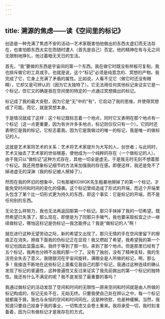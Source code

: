 ```yaml
---
---
---
```

title: 溯源的焦虑——读《空间里的标记》
---




创造是一种充满了焦虑不安的活动—艺术家既害怕他做出的东西太虚幻而无法存在，也害怕那东西太实在而随时遭人（首先是自己）否定。他的精神在有与无之间无限制地挣扎，他过着暗无天日的生活。

首先，“我”要做的东西是宇宙间的第一个东西。我在做它时既没有样板可复制，我也排斥做它的工具或手。也就是说，这个“标记”必须是纯意念的、冥想的产物。我完成了它，它身上充满了矛盾的属性。比如说，人看不见它（做它时还没有眼睛），它却又是可辨认的（因为它太独特了）。它无法用任何其他标记来证实它是一个标记，但它又的确是我在空间里的特定的一点通过冥想做出的标记。

标记成了我的最大安慰，因为它是“无”中的“有”，它启动了我的思维，并使得冥想成了可能。而它，就是冥想本身。

于是情况就成了这样：这个标记既标志着一个地点，同时它又表明在那个地点有一个标记（这一点更重要，因为有许许多多地点，标记则仅仅只有一个）。它同时还表明它是我的标记，它标志着我。因为它是我做过的唯一的标记，我是唯一的做标记的人。

这就是艺术家同艺术的关系：艺术将艺术家提升为大写的人，创世者；与此同时，艺术又抽去了艺术家的世俗根基，使他成为一个纯粹的存在（一个做标记的人）。由于我只以“做标记”这种方式存在，其他一切全是虚无，于是我无时无刻不想着那个标记。我还用想象标记细节的方法来加强我的存在感。即便这样，我还是免不了掉进虚无的深渊（我的标记被人擦掉了）。

然而在我的怀旧的想象中，只有那被KGWGK先生粗暴地擦掉了的第一个标记，才能免受时间和时间的变化的侵袭。这个标记曾经造成了形式的开端，而这个开端里头包含了某个比一切形式更为持久的东西，即这个事实：它是标记的开端，而不是任何别的东西。

无论怎么样努力，我也无法再返回那第一个标记。那只手抹掉了我的一切希望。既然希望已失落了，那么现在，即使是为了同那只手赌气，我也要采取权宜之计—继续做标记，哪怕这标记是伪标记—我怎能停止？我是“做标记的人”啊！

就在进行这种无望劳动之际，新的希望又出现了。那只无情的手在空间里留下的擦痕正在消失，擦痕下面我的伪标记正在显现！我又燃起了希望，我希望我的第一个标记也因此显露出来。我终于等到了那一刻，来到了那个地点。但是那里已经有了五个标记，我再也分辨不出我的那一个了。没有了独创，没有了精神支柱，我的生活完全失去了意义。我随银河在宇宙间旋转，满眼全是人所做的标记，啊，那么多！我接连不断地在这些标记上面看见我自己的那个标记，我通过这种连续的确认发现了标记的普遍性，这种普遍性又反过来证实了我先前做出的第一个标记的独特性。我还有什么不满足的呢？我不是发现了最重要的事吗？

我通过做标记的活动发现了空间和时间的无限性—原来空间和时间就是由人所做的标记构成的，标记无处不在，无始无终。只要我使自己处在辨认之中，每一个标记就都属于我，我也与永恒的空间和时间同在。这是种欣慰，也是种缓解。当然，我知道只要自己投身于我的事业，一切焦虑又会卷土重来。我将承受一切，我时刻准备着，因为只有做标记才是我存在的方式。